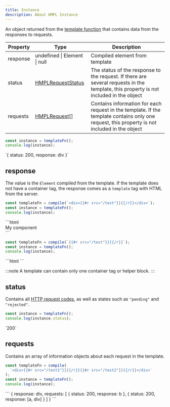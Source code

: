 ```yaml
---
title: Instance
description: About HMPL Instance
---
```



An object returned from the [template function](/functions/template) that contains data from the responses to requests.

| Property | Type                                          | Description                                                                                                                                   |
| -------- | --------------------------------------------- | --------------------------------------------------------------------------------------------------------------------------------------------- |
| response | undefined \| Element \| null                  | Compiled element from template                                                                                                                |
| status   | [HMPLRequestStatus](/types#hmplrequeststatus) | The status of the response to the request. If there are several requests in the template, this property is not included in the object         |
| requests | [HMPLRequest](/types#hmplrequest)[]           | Contains information for each request in the template. If the template contains only one request, this property is not included in the object |

```javascript
const instance = templateFn();
console.log(instance);
```

<Preview>

<div slot="preview">
`{ status: 200, response: div }`
</div>

</Preview>

## response

The value is the `Element` compiled from the template. If the template does not have a container tag, the response comes as a `template` tag with HTML from the server.


<Tabs syncKey="response">
<TabItem label="With container tag">

```javascript
const templateFn = compile(`<div>{{#r src="/test"}}{{/r}}</div>`);
const instance = templateFn();
console.log(instance);
```

<Preview>

<div slot="preview">
  ```html
  <div>
    <span>My component</span>
  </div>
  ```
</div>

</Preview>

</TabItem>
<TabItem label="Without container tag">

```javascript
const templateFn = compile(`{{#r src="/test"}}{{/r}}`);
const instance = templateFn();
console.log(instance);
```

<Preview>

<div slot="preview">
  ```html
  <template>
    <span>My component</span>
  </template>
  ```
</div>

</Preview>

</TabItem>
</Tabs>

:::note
A template can contain only one container tag or helper block.
:::

## status

Contains all [HTTP request codes](https://developer.mozilla.org/en-US/docs/Web/HTTP/Reference/Status), as well as states such as `"pending"` and `"rejected"`.

```javascript
const instance = templateFn();
console.log(instance.status);
```

<Preview>

<div slot="preview">`200`</div>

</Preview>

## requests

Contains an array of information objects about each request in the template.

```javascript
const templateFn = compile(
  `<div>{{#r src="/test1"}}{{/r}}{{#r src="/test2"}}{{/r}}</div>`
);
const instance = templateFn();
console.log(instance);
```

<Preview>

<div slot="preview">
```
{ 
    response: div,
    requests: [
        { status: 200, response: b },
        { status: 200, response: [a, div] }
    ]
}
```
</div>

</Preview>
